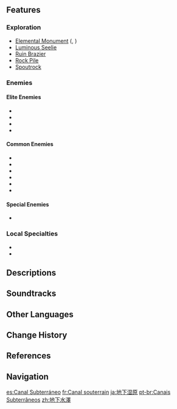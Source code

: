 {{Location Infobox
|image        = Underground Waterway.png
|type         = Subarea
|region       = Liyue
|subregion    = The Chasm (Subregion)
|area         = The Chasm: Underground Mines
|map          = The Chasm: Underground Mines
}}
{{Location Intro|description=<p></p>}}
<!--
==Points of Interest==
{| class="article-table alternating-colors-table tdc1" style="width: 100%;"
! style="width: 200px;" | Name
! Description
|- id="Name"
| [[File:Image.png|180px]]<br>Name
| Short description
|}

==Quests==
{{Quests by Category List|heo=1}}
-->
==Features==
===Exploration===
* [[Elemental Monument]] ({{Geo}}, {{Hydro}})
* [[Luminous Seelie]]
* [[Ruin Brazier]]
* [[Rock Pile]]
* [[Spoutrock]]

===Enemies===
====Elite Enemies====
* {{Enemy|Cryo Abyss Mage}}
* {{Enemy|Black Serpent Knight: Windcutter}}
* {{Enemy|Shadowy Husk: Standard Bearer}}
* {{Enemy|Shadowy Husk: Line Breaker}}

====Common Enemies====
* {{Enemy|Floating Hydro Fungus}}
* {{Enemy|Hilichurl}}
* {{Enemy|Rock Shield Hilichurl Guard}}
* {{Enemy|Cryo Hilichurl Shooter}}
* {{Enemy|Geo Slime}}
* {{Enemy|Hydro Slime}}

====Special Enemies====
* {{Enemy|Hydro Mimic Boar}}

===Local Specialties===
* {{Item|Cor Lapis}}
* {{Item|Noctilucous Jade}}
<!--
===Interactables===

==Puzzles==

==NPCs==
*
-->
==Descriptions==
{{Description/Viewpoint|Underground Waterway}}

==Soundtracks==
{{Soundtracks by Category Table|type=location}}
<!--
==Trivia==
*

==Gallery==
<gallery>

</gallery>

==Video Guides==
{{EVT
|video1   =  youtu.be
|caption1 = 
}}
-->
==Other Languages==
{{Other Languages
|en      = Underground Waterway
|zhs     = 地下水泽
|zhs_rm  = Dìxià Shuǐ Zé
|zht     = 地下水澤
|zht_rm  = Dìxià Shuǐ Zé
|zh_tl   = Underground Water Swamp
|ja      = {{Rubi|地|ち|下|か|湿|しつ|原|げん}}
|ja_rm   = Chika Shitsugen<ref>[[Map]], Label: Underground Waterway (Japanese)</ref>
|ja_tl   = Underground Wetlands
|ko      = 지하 연못
|ko_tl   = Underground Pond
|es      = Canal Subterráneo
|es_tl   = Subterranean Canal
|fr      = Canal souterrain
|fr_tl   = Underground Canal
|ru      = Подземные воды
|ru_tl   = Underground Waters
|th      = Underground Waterway
|vi      = Ao Nước Ngầm
|vi_tl   = Underground Pond
|de      = Unterirdische Gewässer
|de_tl   = Underground Waters
|id      = Underground Waterway
|pt      = Canais Subterrâneos
|pt_tl   = 
|tr      = Yer Altı Su Kanalı
|tr_tl   = Underground Water Canal
|it      = Corso d'acqua sotterraneo
|it_tl   = Underground Waterway
}}

==Change History==
{{Change History|2.6}}

==References==
{{Reflist}}

==Navigation==
{{Area Navbox|Liyue}}

[[es:Canal Subterráneo]]
[[fr:Canal souterrain]]
[[ja:地下湿原]]
[[pt-br:Canais Subterrâneos]]
[[zh:地下水澤]]